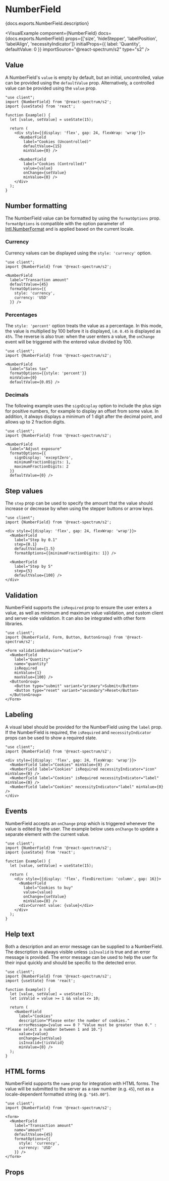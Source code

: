 

# NumberField

<PageDescription>{docs.exports.NumberField.description}</PageDescription>

<VisualExample
  component={NumberField}
  docs={docs.exports.NumberField}
  props={['size', 'hideStepper', 'labelPosition', 'labelAlign', 'necessityIndicator']}
  initialProps={{
    label: 'Quantity',
    defaultValue: 0
  }}
  importSource="@react-spectrum/s2"
  type="s2" />

## Value

A NumberField's `value` is empty by default, but an initial, uncontrolled, value can be provided using the `defaultValue` prop. Alternatively, a controlled value can be provided using the `value` prop.

```tsx render hideImports
"use client";
import {NumberField} from '@react-spectrum/s2';
import {useState} from 'react';

function Example() {
  let [value, setValue] = useState(15);

  return (
    <div style={{display: 'flex', gap: 24, flexWrap: 'wrap'}}>
      <NumberField
        label="Cookies (Uncontrolled)"
        defaultValue={15}
        minValue={0} />

      <NumberField
        label="Cookies (Controlled)"
        value={value}
        onChange={setValue}
        minValue={0} />
    </div>
  );
}
```

## Number formatting

The NumberField value can be formatted by using the `formatOptions` prop. `formatOptions` is compatible with the option parameter of [Intl.NumberFormat](https://developer.mozilla.org/en-US/docs/Web/JavaScript/Reference/Global_Objects/NumberFormat) and is applied based on the current locale.

### Currency

Currency values can be displayed using the `style: 'currency'` option.

```tsx render hideImports
"use client";
import {NumberField} from '@react-spectrum/s2';

<NumberField
  label="Transaction amount"
  defaultValue={45}
  formatOptions={{
    style: 'currency',
    currency: 'USD'
  }} />
```

### Percentages

The `style: 'percent'` option treats the value as a percentage. In this mode, the value is multiplied by 100 before it is displayed, i.e. `0.45` is displayed as `45%`. The reverse is also true: when the user enters a value, the `onChange` event will be triggered with the entered value divided by 100.

```tsx render hideImports
"use client";
import {NumberField} from '@react-spectrum/s2';

<NumberField
  label="Sales tax"
  formatOptions={{style: 'percent'}}
  minValue={0}
  defaultValue={0.05} />
```

### Decimals

The following example uses the `signDisplay` option to include the plus sign for positive numbers, for example to display an offset from some value. In addition, it always displays a minimum of 1 digit after the decimal point, and allows up to 2 fraction digits.

```tsx render hideImports
"use client";
import {NumberField} from '@react-spectrum/s2';

<NumberField
  label="Adjust exposure"
  formatOptions={{
    signDisplay: 'exceptZero',
    minimumFractionDigits: 1,
    maximumFractionDigits: 2
  }}
  defaultValue={0} />
```

## Step values

The `step` prop can be used to specify the amount that the value should increase or decrease by when using the stepper buttons or arrow keys.

```tsx render hideImports
"use client";
import {NumberField} from '@react-spectrum/s2';

<div style={{display: 'flex', gap: 24, flexWrap: 'wrap'}}>
  <NumberField
    label="Step by 0.1"
    step={0.1}
    defaultValue={1.5}
    formatOptions={{minimumFractionDigits: 1}} />
  
  <NumberField
    label="Step by 5"
    step={5}
    defaultValue={100} />
</div>
```

## Validation

NumberField supports the `isRequired` prop to ensure the user enters a value, as well as minimum and maximum value validation, and custom client and server-side validation. It can also be integrated with other form libraries.

```tsx render hideImports
"use client";
import {NumberField, Form, Button, ButtonGroup} from '@react-spectrum/s2';

<Form validationBehavior="native">
  <NumberField
    label="Quantity"
    name="quantity"
    isRequired
    minValue={1}
    maxValue={100} />
  <ButtonGroup>
    <Button type="submit" variant="primary">Submit</Button>
    <Button type="reset" variant="secondary">Reset</Button>
  </ButtonGroup>
</Form>
```

## Labeling

A visual label should be provided for the NumberField using the `label` prop. If the NumberField is required, the `isRequired` and `necessityIndicator` props can be used to show a required state.

```tsx render hideImports
"use client";
import {NumberField} from '@react-spectrum/s2';

<div style={{display: 'flex', gap: 24, flexWrap: 'wrap'}}>
  <NumberField label="Cookies" minValue={0} />
  <NumberField label="Cookies" isRequired necessityIndicator="icon" minValue={0} />
  <NumberField label="Cookies" isRequired necessityIndicator="label" minValue={0} />
  <NumberField label="Cookies" necessityIndicator="label" minValue={0} />
</div>
```

## Events

NumberField accepts an `onChange` prop which is triggered whenever the value is edited by the user. The example below uses `onChange` to update a separate element with the current value.

```tsx render hideImports
"use client";
import {NumberField} from '@react-spectrum/s2';
import {useState} from 'react';

function Example() {
  let [value, setValue] = useState(15);

  return (
    <div style={{display: 'flex', flexDirection: 'column', gap: 16}}>
      <NumberField
        label="Cookies to buy"
        value={value}
        onChange={setValue}
        minValue={0} />
      <div>Current value: {value}</div>
    </div>
  );
}
```

## Help text

Both a description and an error message can be supplied to a NumberField. The description is always visible unless `isInvalid` is true and an error message is provided. The error message can be used to help the user fix their input quickly and should be specific to the detected error.

```tsx render hideImports
"use client";
import {NumberField} from '@react-spectrum/s2';
import {useState} from 'react';

function Example() {
  let [value, setValue] = useState(12);
  let isValid = value >= 1 && value <= 10;

  return (
    <NumberField
      label="Cookies"
      description="Please enter the number of cookies."
      errorMessage={value === 0 ? "Value must be greater than 0." : "Please select a number between 1 and 10."}
      value={value}
      onChange={setValue}
      isInvalid={!isValid}
      minValue={0} />
  );
}
```

## HTML forms

NumberField supports the `name` prop for integration with HTML forms. The value will be submitted to the server as a raw number (e.g. `45`), not as a locale-dependent formatted string (e.g. `"$45.00"`).

```tsx render hideImports
"use client";
import {NumberField} from '@react-spectrum/s2';

<form>
  <NumberField
    label="Transaction amount"
    name="amount"
    defaultValue={45}
    formatOptions={{
      style: 'currency',
      currency: 'USD'
    }} />
</form>
```

## Props

<PropTable component={docs.exports.NumberField} links={docs.links} />